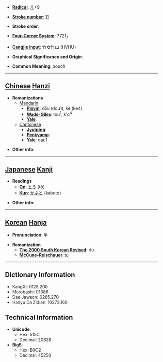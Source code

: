 * '''[[Wiktionary:Chinese radical index| Radical]]''': [[Wiktionary:Chinese radical index 儿|儿]]+9

* '''[[Wiktionary:Chinese total strokes index|Stroke number]]''': [[Wiktionary:Chinese total strokes index 11|11]]

* '''Stroke order''': 

* '''[[Wiktionary:Chinese four corner index|Four-Corner System]]''': 7721<sub>7</sub>

* '''[[Wiktionary:Chinese Cangjie index|Cangjie input]]''': 竹女竹山 (HVHU)

* '''Graphical Significance and Origin''': 

* '''Common Meaning''': pouch

----

== [[Chinese]] [[Hanzi]] ==

* '''Romanizations'''
** [[Mandarin]]
*** '''[[Pinyin]]''': dōu (dou1), kè (ke4)
*** '''[[Wade-Giles]]''': tou<sup>1</sup>, k'o<sup>4</sup>
*** '''[[Yale]]''': 
**[[Cantonese]]
***'''[[Jyutping]]''':
***'''[[Penkyamp]]''': 
***'''[[Yale]]''': dau1

* '''Other info''': 

----

== [[Japanese]] [[Kanji]] ==

* '''Readings'''
** '''[[On]]''': [[とう]] (tō)
** '''[[Kun]]''': [[かぶと]] (kabuto)

* '''Other info''':  

----

== [[Korean]] [[Hanja]] ==

* '''Pronunciation''': 두

* '''Romanization'''
** '''[[The 2000 South Korean Revised Romanization|The 2000 South Korean Revised]]''': du
** '''[[McCune-Reischauer]]''': tu

----

== Dictionary Information ==

* KangXi: 0125.200
* Morobashi: 01386
* Dae Jaweon: 0265.270
* Hanyu Da Zidian: 10273.160

== Technical Information ==

* '''Unicode''':
** Hex: 515C
** Decimal: 20828
* '''Big5''':
** Hex: B0C2
** Decimal: 45250